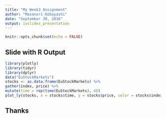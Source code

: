 ```yaml
---
title: "My Week3 Assignment"
author: "Masanori Kobayashi"
date: "September 30, 2016"
output: ioslides_presentation
---
```


```r
knitr::opts_chunk$set(echo = FALSE)
```

## Slide with R Output

```r
library(plotly)
library(tidyr)
library(dplyr)
data("EuStockMarkets")
stocks <- as.data.frame(EuStockMarkets) %>%
gather(index, price) %>%
mutate(time = rep(time(EuStockMarkets), 4))
plot_ly(stocks, x = stocks$time, y = stocks$price, color = stocks$index)

```

## Thanks